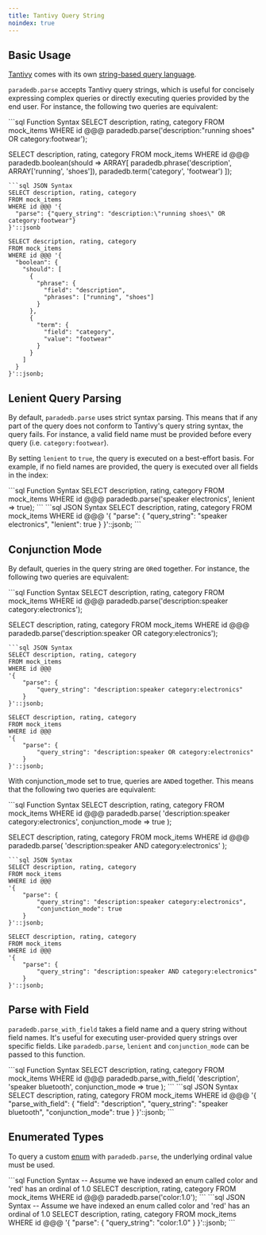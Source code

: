```yaml
---
title: Tantivy Query String
noindex: true
---
```


## Basic Usage

[Tantivy](/documentation/concepts/tantivy) comes with its own [string-based query language](https://docs.rs/tantivy/latest/tantivy/query/struct.QueryParser.html).

`paradedb.parse` accepts Tantivy query strings, which is useful for concisely expressing complex queries or directly executing queries provided
by the end user. For instance, the following two queries are equivalent:

<CodeGroup>
```sql Function Syntax
SELECT description, rating, category
FROM mock_items
WHERE id @@@ paradedb.parse('description:"running shoes" OR category:footwear');

SELECT description, rating, category
FROM mock_items
WHERE id @@@ paradedb.boolean(should => ARRAY[
paradedb.phrase('description', ARRAY['running', 'shoes']),
paradedb.term('category', 'footwear')
]);

````
```sql JSON Syntax
SELECT description, rating, category
FROM mock_items
WHERE id @@@ '{
  "parse": {"query_string": "description:\"running shoes\" OR category:footwear"}
}'::jsonb

SELECT description, rating, category
FROM mock_items
WHERE id @@@ '{
  "boolean": {
    "should": [
      {
        "phrase": {
          "field": "description",
          "phrases": ["running", "shoes"]
        }
      },
      {
        "term": {
          "field": "category",
          "value": "footwear"
        }
      }
    ]
  }
}'::jsonb;
````

</CodeGroup>

<div className="mt-8" />

## Lenient Query Parsing

By default, `paradedb.parse` uses strict syntax parsing. This means that if any part of the query does not conform to Tantivy's query string syntax, the query fails.
For instance, a valid field name must be provided before every query (i.e. `category:footwear`).

By setting `lenient` to `true`, the query is executed on a best-effort basis. For example, if no field names are provided, the query is executed over all fields in the index:

<CodeGroup>
```sql Function Syntax
SELECT description, rating, category
FROM mock_items
WHERE id @@@ paradedb.parse('speaker electronics', lenient => true);
```
```sql JSON Syntax
SELECT description, rating, category
FROM mock_items
WHERE id @@@
'{
    "parse": {
        "query_string": "speaker electronics",
        "lenient": true
    }
}'::jsonb;
```
</CodeGroup>

## Conjunction Mode

By default, queries in the query string are `OR`ed together. For instance, the following two queries are equivalent:

<CodeGroup>
```sql Function Syntax
SELECT description, rating, category
FROM mock_items
WHERE id @@@ paradedb.parse('description:speaker category:electronics');

SELECT description, rating, category
FROM mock_items
WHERE id @@@ paradedb.parse('description:speaker OR category:electronics');

````
```sql JSON Syntax
SELECT description, rating, category
FROM mock_items
WHERE id @@@
'{
    "parse": {
        "query_string": "description:speaker category:electronics"
    }
}'::jsonb;

SELECT description, rating, category
FROM mock_items
WHERE id @@@
'{
    "parse": {
        "query_string": "description:speaker OR category:electronics"
    }
}'::jsonb;
````

</CodeGroup>

With conjunction_mode set to true, queries are `AND`ed together. This means that the following two queries are equivalent:

<CodeGroup>
```sql Function Syntax
SELECT description, rating, category
FROM mock_items
WHERE id @@@ paradedb.parse(
  'description:speaker category:electronics',
  conjunction_mode => true
);

SELECT description, rating, category
FROM mock_items
WHERE id @@@ paradedb.parse(
'description:speaker AND category:electronics'
);

````
```sql JSON Syntax
SELECT description, rating, category
FROM mock_items
WHERE id @@@
'{
    "parse": {
        "query_string": "description:speaker category:electronics",
        "conjunction_mode": true
    }
}'::jsonb;

SELECT description, rating, category
FROM mock_items
WHERE id @@@
'{
    "parse": {
        "query_string": "description:speaker AND category:electronics"
    }
}'::jsonb;
````

</CodeGroup>

## Parse with Field

`paradedb.parse_with_field` takes a field name and a query string without field names. It's useful for executing user-provided query
strings over specific fields. Like `paradedb.parse`, `lenient` and `conjunction_mode` can be passed to this function.

<CodeGroup>
```sql Function Syntax
SELECT description, rating, category
FROM mock_items
WHERE id @@@ paradedb.parse_with_field(
  'description',
  'speaker bluetooth',
  conjunction_mode => true
);
```
```sql JSON Syntax
SELECT description, rating, category
FROM mock_items
WHERE id @@@
'{
    "parse_with_field": {
        "field": "description",
        "query_string": "speaker bluetooth",
        "conjunction_mode": true
    }
}'::jsonb;
```
</CodeGroup>

## Enumerated Types

To query a custom [enum](/documentation/indexing/create_index#enumerated-types) with `paradedb.parse`, the
underlying ordinal value must be used.

<CodeGroup>
```sql Function Syntax
-- Assume we have indexed an enum called color and 'red' has an ordinal of 1.0
SELECT description, rating, category
FROM mock_items
WHERE id @@@ paradedb.parse('color:1.0');
```
```sql JSON Syntax
-- Assume we have indexed an enum called color and 'red' has an ordinal of 1.0
SELECT description, rating, category
FROM mock_items
WHERE id @@@
'{
    "parse": {
        "query_string": "color:1.0"
    }
}'::jsonb;
```
</CodeGroup>
